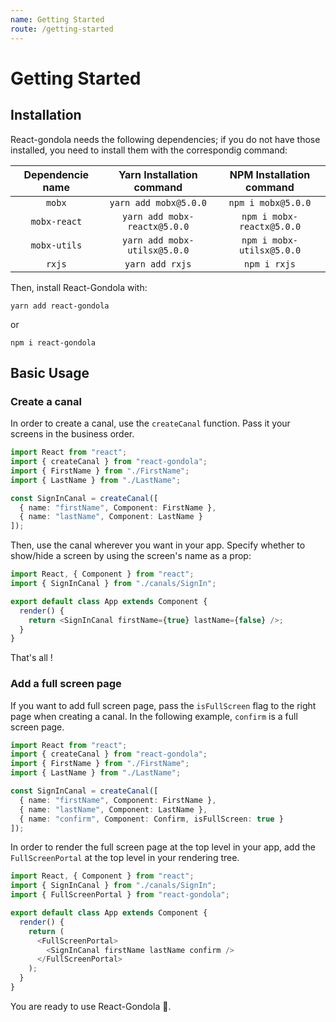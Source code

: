 ```yaml
---
name: Getting Started
route: /getting-started
---
```


# Getting Started

## Installation

React-gondola needs the following dependencies; if you do not have those installed, you need to install them with the correspondig command:

| Dependencie name |  Yarn Installation command   | NPM Installation command  |
| :--------------: | :--------------------------: | :-----------------------: |
|      `mobx`      |    `yarn add mobx@5.0.0`     |    `npm i mobx@5.0.0`     |
|   `mobx-react`   | `yarn add mobx-reactx@5.0.0` | `npm i mobx-reactx@5.0.0` |
|   `mobx-utils`   | `yarn add mobx-utilsx@5.0.0` | `npm i mobx-utilsx@5.0.0` |
|      `rxjs`      |       `yarn add rxjs`        |       `npm i rxjs`        |

Then, install React-Gondola with:

`yarn add react-gondola`

or

`npm i react-gondola`

## Basic Usage

### Create a canal

In order to create a canal, use the `createCanal` function. Pass it your screens in the business order.

```ts
import React from "react";
import { createCanal } from "react-gondola";
import { FirstName } from "./FirstName";
import { LastName } from "./LastName";

const SignInCanal = createCanal([
  { name: "firstName", Component: FirstName },
  { name: "lastName", Component: LastName }
]);
```

Then, use the canal wherever you want in your app. Specify whether to show/hide a screen by using the screen's name as a prop:

```ts
import React, { Component } from "react";
import { SignInCanal } from "./canals/SignIn";

export default class App extends Component {
  render() {
    return <SignInCanal firstName={true} lastName={false} />;
  }
}
```

That's all !

### Add a full screen page

If you want to add full screen page, pass the `isFullScreen` flag to the right page when creating a canal. In the following example, `confirm` is a full screen page.

```ts
import React from "react";
import { createCanal } from "react-gondola";
import { FirstName } from "./FirstName";
import { LastName } from "./LastName";

const SignInCanal = createCanal([
  { name: "firstName", Component: FirstName },
  { name: "lastName", Component: LastName },
  { name: "confirm", Component: Confirm, isFullScreen: true }
]);
```

In order to render the full screen page at the top level in your app, add the `FullScreenPortal` at the top level in your rendering tree.

```ts
import React, { Component } from "react";
import { SignInCanal } from "./canals/SignIn";
import { FullScreenPortal } from "react-gondola";

export default class App extends Component {
  render() {
    return (
      <FullScreenPortal>
        <SignInCanal firstName lastName confirm />
      </FullScreenPortal>
    );
  }
}
```

You are ready to use React-Gondola 🎸.
